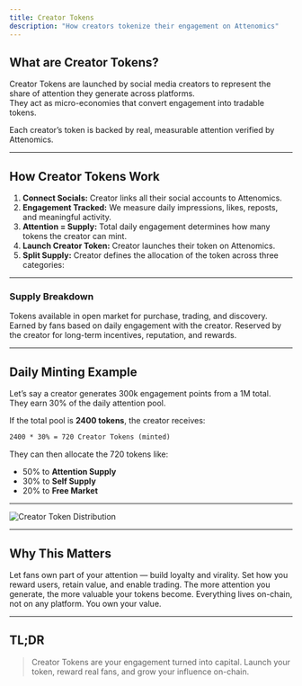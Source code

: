 ```yaml
---
title: Creator Tokens
description: "How creators tokenize their engagement on Attenomics"
---
```


## What are Creator Tokens?

Creator Tokens are launched by social media creators to represent the share of attention they generate across platforms.  
They act as micro-economies that convert engagement into tradable tokens.

Each creator’s token is backed by real, measurable attention verified by Attenomics.

---

## How Creator Tokens Work

1. **Connect Socials:** Creator links all their social accounts to Attenomics.
2. **Engagement Tracked:** We measure daily impressions, likes, reposts, and meaningful activity.
3. **Attention = Supply:** Total daily engagement determines how many tokens the creator can mint.
4. **Launch Creator Token:** Creator launches their token on Attenomics.
5. **Split Supply:** Creator defines the allocation of the token across three categories:

---

### Supply Breakdown

<CardGroup cols={3}>
  <Card title="Free Market Supply" icon="store">
    Tokens available in open market for purchase, trading, and discovery.
  </Card>
  <Card title="Attention Supply" icon="bolt">
    Earned by fans based on daily engagement with the creator.
  </Card>
  <Card title="Self Supply" icon="user">
    Reserved by the creator for long-term incentives, reputation, and rewards.
  </Card>
</CardGroup>

---

## Daily Minting Example

Let’s say a creator generates 300k engagement points from a 1M total.  
They earn 30% of the daily attention pool.

If the total pool is **2400 tokens**, the creator receives:

```txt
2400 * 30% = 720 Creator Tokens (minted)
```

They can then allocate the 720 tokens like:

* 50% to **Attention Supply**
* 30% to **Self Supply**
* 20% to **Free Market**

---

<img
src="/images/att-hero.png"
alt="Creator Token Distribution"
className="rounded-xl w-full my-6"
/>

---

## Why This Matters

<CardGroup cols={2}>
  <Card title="Create a Fan Economy" icon="users">
    Let fans own part of your attention — build loyalty and virality.
  </Card>
  <Card title="Customize Incentives" icon="sliders">
    Set how you reward users, retain value, and enable trading.
  </Card>
  <Card title="Build Network Effects" icon="link">
    The more attention you generate, the more valuable your tokens become.
  </Card>
  <Card title="Stay Platformless" icon="cube">
    Everything lives on-chain, not on any platform. You own your value.
  </Card>
</CardGroup>

---

## TL;DR

> Creator Tokens are your engagement turned into capital.
> Launch your token, reward real fans, and grow your influence on-chain.


